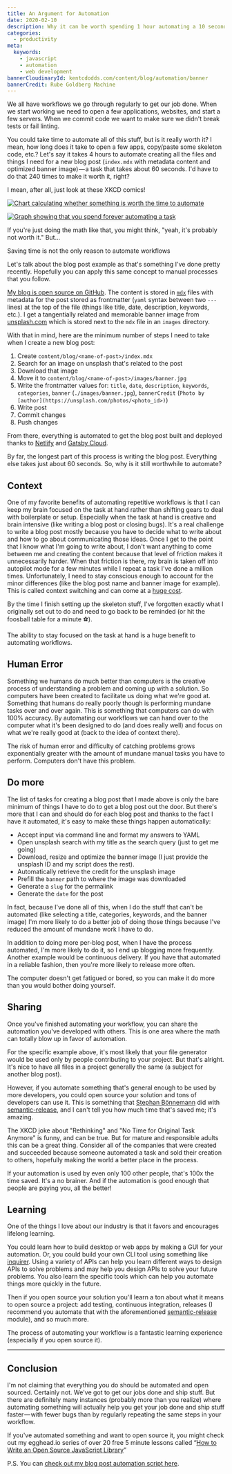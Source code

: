 ```yaml
---
title: An Argument for Automation
date: 2020-02-10
description: Why it can be worth spending 1 hour automating a 10 second task
categories:
  - productivity
meta:
  keywords:
    - javascript
    - automation
    - web development
bannerCloudinaryId: kentcdodds.com/content/blog/automation/banner
bannerCredit: Rube Goldberg Machine
---
```


We all have workflows we go through regularly to get our job done. When we start
working we need to open a few applications, websites, and start a few servers.
When we commit code we want to make sure we didn't break tests or fail linting.

You could take time to automate all of this stuff, but is it really worth it? I
mean, how long does it take to open a few apps, copy/paste some skeleton code,
etc.? Let's say it takes 4 hours to automate creating all the files and things I
need for a new blog post (`index.mdx` with metadata content and optimized banner
image) — a task that takes about 60 seconds. I'd have to do that 240 times to
make it worth it, right?

I mean, after all, just look at these XKCD comics!

[![Chart calculating whether something is worth the time to automate](https://res.cloudinary.com/kentcdodds-com/image/upload/v1625032519/kentcdodds.com/content/blog/automation/is_it_worth_the_time.png)](https://xkcd.com/1205/)

[![Graph showing that you spend forever automating a task](https://res.cloudinary.com/kentcdodds-com/image/upload/v1625032519/kentcdodds.com/content/blog/automation/automation.png)](https://xkcd.com/1319/)

If you're just doing the math like that, you might think, "yeah, it's probably
not worth it." But...

<callout-success>
  Saving time is not the only reason to automate workflows
</callout-success>

Let's talk about the blog post example as that's something I've done pretty
recently. Hopefully you can apply this same concept to manual processes that you
follow.

[My blog is open source on GitHub](https://github.com/kentcdodds/kentcdodds.com).
The content is stored in [`mdx`](https://mdxjs.com/) files with metadata for the
post stored as frontmatter (`yaml` syntax between two `---` lines) at the top of
the file (things like title, date, description, keywords, etc.). I get a
tangentially related and memorable banner image from
[unsplash.com](https://unsplash.com/) which is stored next to the `mdx` file in
an `images` directory.

With that in mind, here are the minimum number of steps I need to take when I
create a new blog post:

1. Create `content/blog/<name-of-post>/index.mdx`
2. Search for an image on unsplash that's related to the post
3. Download that image
4. Move it to `content/blog/<name-of-post>/images/banner.jpg`
5. Write the frontmatter values for: `title`, `date`, `description`, `keywords`,
   `categories`, `banner` (`./images/banner.jpg`), `bannerCredit`
   (`Photo by [author](https://unsplash.com/photos/<photo_id>)`)
6. Write post
7. Commit changes
8. Push changes

From there, everything is automated to get the blog post built and deployed
thanks to [Netlify](https://www.netlify.com/) and
[Gatsby Cloud](https://www.gatsbyjs.com/cloud/).

By far, the longest part of this process is writing the blog post. Everything
else takes just about 60 seconds. So, why is it still worthwhile to automate?

## Context

One of my favorite benefits of automating repetitive workflows is that I can
keep my brain focused on the task at hand rather than shifting gears to deal
with boilerplate or setup. Especially when the task at hand is creative and
brain intensive (like writing a blog post or closing bugs). It's a real
challenge to write a blog post mostly because you have to decide what to write
about and how to go about communicating those ideas. Once I get to the point
that I know what I'm going to write about, I don't want anything to come between
me and creating the content because that level of friction makes it
unnecessarily harder. When that friction is there, my brain is taken off into
autopilot mode for a few minutes while I repeat a task I've done a million
times. Unfortunately, I need to stay conscious enough to account for the minor
differences (like the blog post name and banner image for example). This is
called context switching and can come at a
[huge cost](http://www.petrikainulainen.net/software-development/processes/the-cost-of-context-switching).

By the time I finish setting up the skeleton stuff, I've forgotten exactly what
I originally set out to do and need to go back to be reminded (or hit the
foosball table for a minute ⚽️).

<callout-success>
  The ability to stay focused on the task at hand is a huge benefit to
  automating workflows.
</callout-success>

## Human Error

Something we humans do much better than computers is the creative process of
understanding a problem and coming up with a solution. So computers have been
created to facilitate us doing what we're good at. Something that humans do
really poorly though is performing mundane tasks over and over again. This is
something that computers can do with 100% accuracy. By automating our workflows
we can hand over to the computer what it's been designed to do (and does really
well) and focus on what we're really good at (back to the idea of context
there).

<callout-success>
  The risk of human error and difficulty of catching problems grows
  exponentially greater with the amount of mundane manual tasks you have to
  perform. Computers don't have this problem.
</callout-success>

## Do more

The list of tasks for creating a blog post that I made above is only the bare
minimum of things I have to do to get a blog post out the door. But there's more
that I can and should do for each blog post and thanks to the fact I have it
automated, it's easy to make these things happen automatically:

- Accept input via command line and format my answers to YAML
- Open unsplash search with my title as the search query (just to get me going)
- Download, resize and optimize the banner image (I just provide the unsplash ID
  and my script does the rest).
- Automatically retrieve the credit for the unsplash image
- Prefill the `banner` path to where the image was downloaded
- Generate a `slug` for the permalink
- Generate the `date` for the post

In fact, because I've done all of this, when I do the stuff that can't be
automated (like selecting a title, categories, keywords, and the banner image)
I'm more likely to do a better job of doing those things because I've reduced
the amount of mundane work I have to do.

In addition to doing more per-blog post, when I have the process automated, I'm
more likely to do it, so I end up blogging more frequently. Another example
would be continuous delivery. If you have that automated in a reliable fashion,
then you're more likely to release more often.

<callout-success>
  The computer doesn't get fatigued or bored, so you can make it do more than
  you would bother doing yourself.
</callout-success>

## Sharing

Once you've finished automating your workflow, you can share the automation
you've developed with others. This is one area where the math can totally blow
up in favor of automation.

For the specific example above, it's most likely that your file generator would
be used only by people contributing to your project. But that's alright. It's
nice to have all files in a project generally the same (a subject for another
blog post).

However, if you automate something that's general enough to be used by more
developers, you could open source your solution and tons of developers can use
it. This is something that [Stephan Bönnemann](https://twitter.com/boennemann)
did with [semantic-release](http://npm.im/semantic-release), and I can't tell
you how much time that's saved me; it's amazing.

The XKCD joke about "Rethinking" and "No Time for Original Task Anymore" is
funny, and can be true. But for mature and responsible adults this can be a
great thing. Consider all of the companies that were created and succeeded
because someone automated a task and sold their creation to others, hopefully
making the world a better place in the process.

<callout-success>
  If your automation is used by even only 100 other people, that's 100x the time
  saved. It's a no brainer. And if the automation is good enough that people are
  paying you, all the better!
</callout-success>

## Learning

One of the things I love about our industry is that it favors and encourages
lifelong learning.

You could learn how to build desktop or web apps by making a GUI for your
automation. Or, you could build your own CLI tool using something like
[inquirer](http://npm.im/inquirer). Using a variety of APIs can help you learn
different ways to design APIs to solve problems and may help you design APIs to
solve your future problems. You also learn the specific tools which can help you
automate things more quickly in the future.

Then if you open source your solution you'll learn a ton about what it means to
open source a project: add testing, continuous integration, releases (I
recommend you automate that with the aforementioned
[semantic-release](http://npm.im/semantic-release) module), and so much more.

<callout-success>
  The process of automating your workflow is a fantastic learning experience
  (especially if you open source it).
</callout-success>

---

## Conclusion

I'm not claiming that everything you do should be automated and open sourced.
Certainly not. We've got to get our jobs done and ship stuff. But there are
definitely many instances (probably more than you realize) where automating
something will actually help you get your job done and ship stuff faster — with
fewer bugs than by regularly repeating the same steps in your workflow.

If you've automated something and want to open source it, you might check out my
egghead.io series of over 20 free 5 minute lessons called
“[How to Write an Open Source JavaScript Library](https://egghead.io/series/how-to-write-an-open-source-javascript-library)”

P.S. You can
[check out my blog post automation script here](https://github.com/kentcdodds/kentcdodds.com/blob/master/generate/blogpost.js).
